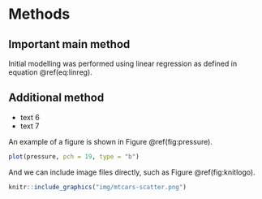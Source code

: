 # Methods

## Important main method

Initial modelling was performed using linear regression as defined in equation \@ref(eq:linreg).

\begin{equation}
y_i = \beta_0 + \beta_1x_i + \varepsilon_i,\  \varepsilon_i \overset{iid}{\sim} N(0, \sigma^2)
(\#eq:linreg)
\end{equation}


## Additional method

- text 6
- text 7

An example of a figure is shown in Figure \@ref(fig:pressure).
```r
plot(pressure, pch = 19, type = "b")
```

And we can include image files directly, such as Figure \@ref(fig:knitlogo).

```r
knitr::include_graphics("img/mtcars-scatter.png")
```

